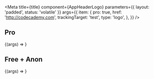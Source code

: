 
<Meta
  title={title}
  component={AppHeaderLogo}
  parameters={{ layout: 'padded', status: 'volatile' }}
  args={{
    item: {
      pro: true,
      href: 'http://codecademy.com',
      trackingTarget: 'test',
      type: 'logo',
    },
  }}
/>

<Props of={AppHeaderLogo} />

## Pro

<Canvas>
  <Story name="AppHeaderLogo - pro ">
    {(args) => <AppHeaderLogo {...args} />}
  </Story>
</Canvas>

## Free + Anon

<Canvas>
  <Story
    name="AppHeaderLogo - free"
    args={{
      item: {
        pro: false,
        href: 'http://codecademy.com',
        trackingTarget: 'test',
        type: 'logo',
      },
    }}
  >
    {(args) => <AppHeaderLogo {...args} />}
  </Story>
</Canvas>
